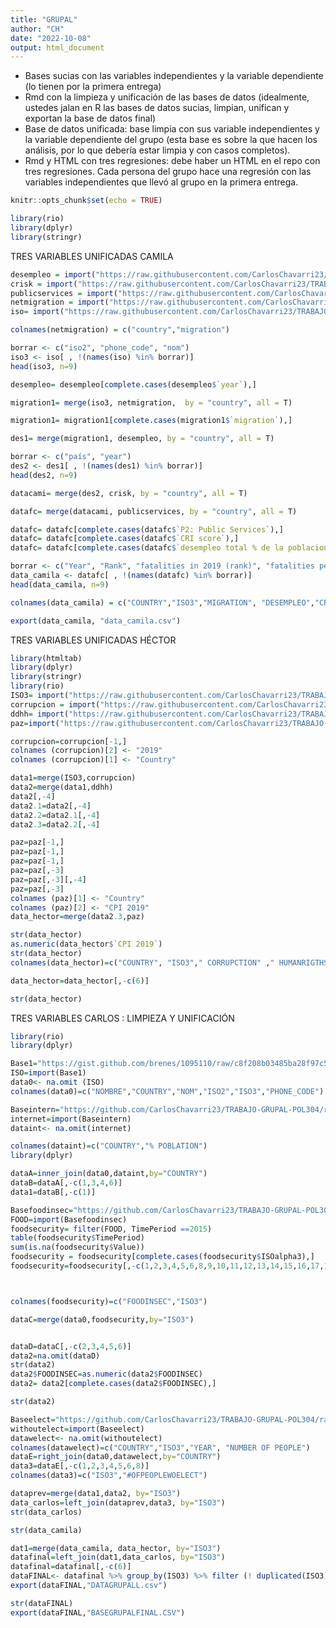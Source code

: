 ```yaml
---
title: "GRUPAL"
author: "CH"
date: "2022-10-08"
output: html_document
---
```

- Bases sucias con las variables independientes y la variable dependiente (lo tienen por la primera entrega)
- Rmd con la limpieza y unificación de las bases de datos (idealmente, ustedes jalan en R las bases de datos sucias, limpian, unifican y exportan la base de datos final)
- Base de datos unificada: base limpia con sus variable independientes y la variable dependiente del grupo (esta base es sobre la que hacen los análisis, por lo que debería estar limpia y con casos completos).
- Rmd y HTML con tres regresiones: debe haber un HTML en el repo con tres regresiones. Cada persona del grupo hace una regresión con las variables independientes que llevó al grupo en la primera entrega.


```r
knitr::opts_chunk$set(echo = TRUE)
```

```r
library(rio)
library(dplyr)
library(stringr)
```


TRES VARIABLES UNIFICADAS CAMILA 

```r
desempleo = import("https://raw.githubusercontent.com/CarlosChavarri23/TRABAJO-GRUPAL-POL304/main/desempleo2019%20-%20Hoja%201%20(1).csv")
crisk = import("https://raw.githubusercontent.com/CarlosChavarri23/TRABAJO-GRUPAL-POL304/main/climaterisk-index%20-%20Hoja%201%20(1).csv")
publicservices = import("https://raw.githubusercontent.com/CarlosChavarri23/TRABAJO-GRUPAL-POL304/main/publicservices-2019%20-%20Hoja%201%20(1).csv")
netmigration = import("https://raw.githubusercontent.com/CarlosChavarri23/TRABAJO-GRUPAL-POL304/main/Netmigration2022.csv")
iso= import("https://raw.githubusercontent.com/CarlosChavarri23/TRABAJO-GRUPAL-POL304/main/iso%20-%20paises.csv")
```

```r
colnames(netmigration) = c("country","migration")
```


```r
borrar <- c("iso2", "phone_code", "nom")
iso3 <- iso[ , !(names(iso) %in% borrar)]
head(iso3, n=9)
```
```r
desempleo= desempleo[complete.cases(desempleo$`year`),]
```

```r
migration1= merge(iso3, netmigration,  by = "country", all = T)
```

```r
migration1= migration1[complete.cases(migration1$`migration`),]
```



```r
des1= merge(migration1, desempleo, by = "country", all = T)
```

```r
borrar <- c("país", "year")
des2 <- des1[ , !(names(des1) %in% borrar)]
head(des2, n=9)
```
```r
datacami= merge(des2, crisk, by = "country", all = T)
```

```r
datafc= merge(datacami, publicservices, by = "country", all = T)
```

```r
datafc= datafc[complete.cases(datafc$`P2: Public Services`),]
datafc= datafc[complete.cases(datafc$`CRI score`),]
datafc= datafc[complete.cases(datafc$`desempleo total % de la poblacion activa total`),]
```

```r
borrar <- c("Year", "Rank", "fatalities in 2019 (rank)", "fatalities per 100000 inhabitants rank", "losses in million US$ PPP Rank", "Losses per unit DGP IN % Rank")
data_camila <- datafc[ , !(names(datafc) %in% borrar)]
head(data_camila, n=9)
```

```r
colnames(data_camila) = c("COUNTRY","ISO3","MIGRATION", "DESEMPLEO","CRI","PUBLIC_SERV")
```

```r
export(data_camila, "data_camila.csv")
```

TRES VARIABLES UNIFICADAS HÉCTOR 

```r

library(htmltab)
library(dplyr)
library(stringr)
library(rio)
ISO3= import("https://raw.githubusercontent.com/CarlosChavarri23/TRABAJO-GRUPAL-POL304/main/ISO3%20-%20Hoja%201%20(1).csv")
corrupcion = import("https://raw.githubusercontent.com/CarlosChavarri23/TRABAJO-GRUPAL-POL304/main/Corrupcion-2019.csv")
ddhh= import("https://raw.githubusercontent.com/CarlosChavarri23/TRABAJO-GRUPAL-POL304/main/DDHH.csv")
paz=import("https://raw.githubusercontent.com/CarlosChavarri23/TRABAJO-GRUPAL-POL304/main/CPI2019-1.xlsx%20-%20CPI2019.csv")
```



```r
corrupcion=corrupcion[-1,]
colnames (corrupcion)[2] <- "2019"
colnames (corrupcion)[1] <- "Country"

data1=merge(ISO3,corrupcion)
data2=merge(data1,ddhh)
data2[,-4]
data2.1=data2[,-4]
data2.2=data2.1[,-4]
data2.3=data2.2[,-4]
```

```r
paz=paz[-1,]
paz=paz[-1,]
paz=paz[-1,]
paz=paz[,-3]
paz=paz[,-3][,-4]
paz=paz[,-3]
colnames (paz)[1] <- "Country"
colnames (paz)[2] <- "CPI 2019"
data_hector=merge(data2.3,paz)
```

```r
str(data_hector)
as.numeric(data_hector$`CPI 2019`)
str(data_hector)
colnames(data_hector)=c("COUNTRY", "ISO3"," CORRUPCTION" ," HUMANRIGTHS", "PEACEINDEX")

```

```r
data_hector=data_hector[,-c(6)]
```

```r
str(data_hector)
```


TRES VARIABLES CARLOS : LIMPIEZA Y UNIFICACIÓN 

```r
library(rio)
library(dplyr)
```


```r
Base1="https://gist.github.com/brenes/1095110/raw/c8f208b03485ba28f97c500ab7271e8bce43b9c6/paises.csv"
ISO=import(Base1)
data0<- na.omit (ISO)
colnames(data0)=c("NOMBRE","COUNTRY","NOM","ISO2","ISO3","PHONE_CODE")
```

```r
Baseintern="https://github.com/CarlosChavarri23/TRABAJO-GRUPAL-POL304/raw/main/usodelinternet2019.csv"
internet=import(Baseintern)
dataint<- na.omit(internet)

colnames(dataint)=c("COUNTRY","% POBLATION")
library(dplyr)

dataA=inner_join(data0,dataint,by="COUNTRY")
dataB=dataA[,-c(1,3,4,6)]
data1=dataB[,-c(1)]
```


```r
Basefoodinsec="https://github.com/CarlosChavarri23/TRABAJO-GRUPAL-POL304/blob/main/2.1.2_Total_population_in_moderate_or_severe_food_insecurity.xlsx?raw=true"
FOOD=import(Basefoodinsec)
foodsecurity= filter(FOOD, TimePeriod ==2015)
table(foodsecurity$TimePeriod)
sum(is.na(foodsecurity$Value))
foodsecurity = foodsecurity[complete.cases(foodsecurity$ISOalpha3),]
foodsecurity=foodsecurity[,-c(1,2,3,4,5,6,8,9,10,11,12,13,14,15,16,17,18,20,21)]



colnames(foodsecurity)=c("FOODINSEC","ISO3")

dataC=merge(data0,foodsecurity,by="ISO3")



```

```r
dataD=dataC[,-c(2,3,4,5,6)]
data2=na.omit(dataD)
str(data2)
data2$FOODINSEC=as.numeric(data2$FOODINSEC)
data2= data2[complete.cases(data2$FOODINSEC),]
```

```r
str(data2)
```



```r
Baseelect="https://github.com/CarlosChavarri23/TRABAJO-GRUPAL-POL304/raw/main/withoutelec2019.csv"
withoutelect=import(Baseelect)
datawelect<- na.omit(withoutelect)
colnames(datawelect)=c("COUNTRY","ISO3","YEAR", "NUMBER OF PEOPLE")
dataE=right_join(data0,datawelect,by="COUNTRY")
data3=dataE[,-c(1,2,3,4,5,6,8)]
colnames(data3)=c("ISO3","#OFPEOPLEWOELECT")
```

```r
dataprev=merge(data1,data2, by="ISO3")
data_carlos=left_join(dataprev,data3, by="ISO3")
str(data_carlos)
```
```r
str(data_camila)
```


```r
dat1=merge(data_camila, data_hector, by="ISO3")
datafinal=left_join(dat1,data_carlos, by="ISO3")
datafinal=datafinal[,-c(6)]
dataFINAL<- datafinal %>% group_by(ISO3) %>% filter (! duplicated(ISO3))
export(dataFINAL,"DATAGRUPALL.csv")
```

```r
str(dataFINAL)
export(dataFINAL,"BASEGRUPALFINAL.CSV")
```





